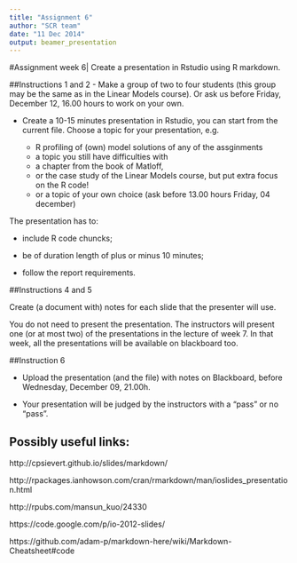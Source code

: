 ```yaml
---
title: "Assignment 6"
author: "SCR team"
date: "11 Dec 2014"
output: beamer_presentation
---
```



#Assignment week 6| Create a presentation in Rstudio using R markdown.

##Instructions 1 and 2
- Make a group of two to four students (this group may be the same as in the Linear Models course). Or ask us before Friday, December 12, 16.00 hours to work on your own.

- Create a 10-15 minutes presentation in Rstudio, you can start from the current file.
Choose a topic for your presentation, e.g.

    + R profiling of (own) model solutions of any of the assginments
    + a topic you still have difficulties with
    + a chapter from the book of Matloff, 
    + or the case study of the Linear Models course, but put extra focus on the R code!
    + or a topic of your own choice (ask before 13.00 hours Friday, 04 december)

The presentation has to:

- include R code chuncks;

- be of duration length of plus or minus 10 minutes;

- follow the report requirements.


##Instructions 4 and 5

Create (a document with) notes for each slide that the presenter will use.

You do not need to present the presentation. The instructors will present one (or at most two) of the presentations in the lecture of week 7. In that week, all the presentations will be available on blackboard too.

##Instruction 6

- Upload the presentation (and the file) with notes on Blackboard, before Wednesday, December 09, 21.00h.

- Your presentation will be judged by the instructors with a "pass" or no "pass".



## Possibly useful links:

http://cpsievert.github.io/slides/markdown/

http://rpackages.ianhowson.com/cran/rmarkdown/man/ioslides_presentation.html

http://rpubs.com/mansun_kuo/24330

https://code.google.com/p/io-2012-slides/

https://github.com/adam-p/markdown-here/wiki/Markdown-Cheatsheet#code